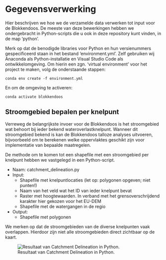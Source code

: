 # Gegevensverwerking

Hier beschrijven we hoe we de verzamelde data verwerken tot input voor de Blokkendoos. De meeste van deze bewerkingen hebben we ondergebracht in Python-scripts die u ook in deze repository kunt vinden, in de map 'python'.

Merk op dat de benodigde libraries voor Python en hun versienummers gespecificeerd staan in het bestand 'environment.yml'. Zelf gebruiken wij Anaconda als Python-installatie en Visual Studio Code als ontwikkelomgeving. Om hierin een zgn. 'virtual environment' voor het project te maken, volg de onderstaande stappen:

```conda env create -f environment.yml```

En om de omgeving te activeren:

```conda activate blokkendoos```


## Stroomgebied bepalen per knelpunt
Verreweg de belangrijkste invoer voor de Blokkendoos is het stroomgebied wat behoort bij ieder bekend wateroverlastknelpunt. Wanneer dit stroomgebied bekend is kan de Blokkendoos talloze analyses uitvoeren, bijvoorbeeld om te berekenen welke oppervlaktes geschikt zijn voor implementatie van bepaalde maatregelen.

De methode om te komen tot een shapefile met een stroomgebied per knelpunt hebben we vastgelegd in een Python-script.

::: {.grid}
::: {.g-col-6}

* Naam: catchment_delineation.py
* Input:
    * Shapefile met knelpuntlocaties (let op: polygonen opgeven; niet punten!)
    * Naam van het veld wat het ID van ieder knelpunt bevat
    * Raster met hoogtewaarden. In verband met het grensoverschrijdend karakter hier gekozen voor het EU-DEM
    * Shapefile met de watergangen in de regio
* Output:
    * Shapefile met polygonen

We merken op dat de stroomgebieden van de diverse knelpunten vaak overlappen. Hierdoor zijn niet alle stroomgebieden direct zichtbaar op de kaart.

:::

::: {.g-col-6}

![Resultaat van Catchment Delineation in Python.](../static/img/knelpunten_catchments.png)

:::

:::







